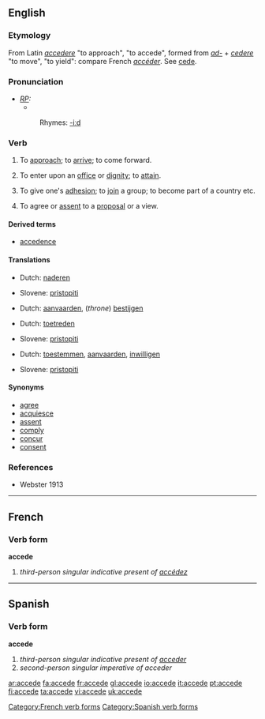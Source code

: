 ==English==

===Etymology===
From Latin ''[[accedere]]'' "to approach", "to accede", formed from ''[[ad-]]'' + ''[[cedere]]'' "to move", "to yield": compare French ''[[accéder]]''. See [[cede]].

===Pronunciation===
* ''[[RP]]:''
** {{IPA|/əkˈsiːd/}}
*:Rhymes: [[Rhymes:English:-iːd|-iːd]]

===Verb===
{{en-verb|acced|ing}}

# {{intransitive}} {{obsolete}} To [[approach]]; to [[arrive]]; to come forward.
# {{transitive}} To enter upon an [[office]] or [[dignity]]; to [[attain]].
# {{transitive}} To give one's [[adhesion]]; to [[join]] a group; to become part of a country etc.
# {{transitive}} To agree or [[assent]] to a [[proposal]] or a view.


====Derived terms====
* [[accedence]]

====Translations====
{{trans-top|to approach}}
*Dutch: [[naderen]]
{{trans-mid}}
*Slovene: [[pristopiti]]
{{trans-bottom}}

{{trans-top|to enter upon an office or dignity}}
*Dutch: [[aanvaarden]], (''throne'') [[bestijgen]]
{{trans-mid}}
{{trans-bottom}}

{{trans-top|to join a group}}
*Dutch: [[toetreden]]
{{trans-mid}}
*Slovene: [[pristopiti]]
{{trans-bottom}}

{{trans-top|to agree to a proposal or view}}
*Dutch: [[toestemmen]], [[aanvaarden]], [[inwilligen]]
{{trans-mid}}
*Slovene: [[pristopiti]]
{{trans-bottom}}

====Synonyms====
* [[agree]]
* [[acquiesce]]
* [[assent]]
* [[comply]]
* [[concur]]
* [[consent]]

===References===
*Webster 1913

----

==French==

===Verb form===
'''accede'''

# ''third-person singular indicative present of [[accédez]]''

[[Category:French verb forms]]

----

==Spanish==

===Verb form===
'''accede'''

# ''third-person singular indicative present of [[acceder]]''
# ''second-person singular imperative of acceder''

[[Category:Spanish verb forms]]

[[ar:accede]]
[[fa:accede]]
[[fr:accede]]
[[gl:accede]]
[[io:accede]]
[[it:accede]]
[[pt:accede]]
[[fi:accede]]
[[ta:accede]]
[[vi:accede]]
[[uk:accede]]